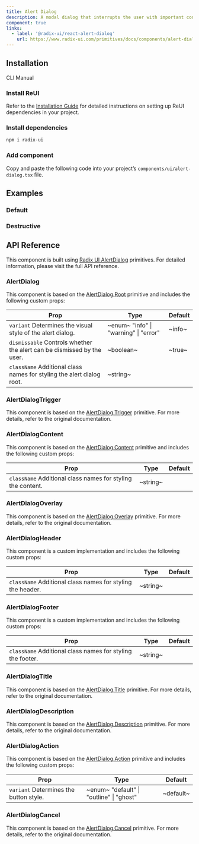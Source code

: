 ```yaml
---
title: Alert Dialog
description: A modal dialog that interrupts the user with important content and expects a response.
component: true
links:
  - label: '@radix-ui/react-alert-dialog'
    url: https://www.radix-ui.com/primitives/docs/components/alert-dialog
---
```


## Installation

<Tabs defaultValue="cli">

<TabsList>
  <TabsTrigger value="cli">CLI</TabsTrigger>
  <TabsTrigger value="manual">Manual</TabsTrigger>
</TabsList>

<TabsContent value="cli">
  <CliCommands name="alert-dialog" />
</TabsContent>

<TabsContent value="manual">    
<Steps>

### Install ReUI

Refer to the [Installation Guide](/docs/installation) for detailed instructions on setting up ReUI dependencies in your project.

### Install dependencies

```bash
npm i radix-ui
```

### Add component

Copy and paste the following code into your project’s `components/ui/alert-dialog.tsx` file.

<ComponentPreview name="alert-dialog" />

</Steps>

</TabsContent>

</Tabs>

## Examples

### Default

<ExamplePreview path="alert-dialog/default" />

### Destructive

<ExamplePreview path="alert-dialog/destructive" />

## API Reference

This component is built using [Radix UI AlertDialog](https://www.radix-ui.com/primitives/docs/components/alert-dialog) primitives. For detailed information, please visit the full API reference.

### AlertDialog

This component is based on the [AlertDialog.Root](https://www.radix-ui.com/primitives/docs/components/alert-dialog#root) primitive and includes the following custom props:

| **Prop**                                                                                          | **Type**                                                           | **Default** |
| ------------------------------------------------------------------------------------------------- | ------------------------------------------------------------------ | ----------- |
| `variant` <PopoverInfo>Determines the visual style of the alert dialog.</PopoverInfo>             | ~enum~ <PopoverInfo> "info" \| "warning" \| "error" </PopoverInfo> | ~info~      |
| `dismissable` <PopoverInfo>Controls whether the alert can be dismissed by the user.</PopoverInfo> | ~boolean~                                                          | ~true~      |
| `className` <PopoverInfo>Additional class names for styling the alert dialog root.</PopoverInfo>  | ~string~                                                           | <Na/>       |

### AlertDialogTrigger

This component is based on the [AlertDialog.Trigger](https://www.radix-ui.com/primitives/docs/components/alert-dialog#trigger) primitive. For more details, refer to the original documentation.

### AlertDialogContent

This component is based on the [AlertDialog.Content](https://www.radix-ui.com/primitives/docs/components/alert-dialog#content) primitive and includes the following custom props:

| **Prop**                                                                               | **Type** | **Default** |
| -------------------------------------------------------------------------------------- | -------- | ----------- |
| `className` <PopoverInfo>Additional class names for styling the content.</PopoverInfo> | ~string~ | <Na/>       |

### AlertDialogOverlay

This component is based on the [AlertDialog.Overlay](https://www.radix-ui.com/primitives/docs/components/alert-dialog#overlay) primitive. For more details, refer to the original documentation.

### AlertDialogHeader

This component is a custom implementation and includes the following custom props:

| **Prop**                                                                              | **Type** | **Default** |
| ------------------------------------------------------------------------------------- | -------- | ----------- |
| `className` <PopoverInfo>Additional class names for styling the header.</PopoverInfo> | ~string~ | <Na/>       |

### AlertDialogFooter

This component is a custom implementation and includes the following custom props:

| **Prop**                                                                              | **Type** | **Default** |
| ------------------------------------------------------------------------------------- | -------- | ----------- |
| `className` <PopoverInfo>Additional class names for styling the footer.</PopoverInfo> | ~string~ | <Na/>       |

### AlertDialogTitle

This component is based on the [AlertDialog.Title](https://www.radix-ui.com/primitives/docs/components/alert-dialog#title) primitive. For more details, refer to the original documentation.

### AlertDialogDescription

This component is based on the [AlertDialog.Description](https://www.radix-ui.com/primitives/docs/components/alert-dialog#description) primitive. For more details, refer to the original documentation.

### AlertDialogAction

This component is based on the [AlertDialog.Action](https://www.radix-ui.com/primitives/docs/components/alert-dialog#action) primitive and includes the following custom props:

| **Prop**                                                          | **Type**                                                              | **Default** |
| ----------------------------------------------------------------- | --------------------------------------------------------------------- | ----------- |
| `variant` <PopoverInfo>Determines the button style.</PopoverInfo> | ~enum~ <PopoverInfo> "default" \| "outline" \| "ghost" </PopoverInfo> | ~default~   |

### AlertDialogCancel

This component is based on the [AlertDialog.Cancel](https://www.radix-ui.com/primitives/docs/components/alert-dialog#cancel) primitive. For more details, refer to the original documentation.
